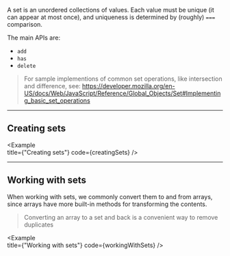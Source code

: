
A set is an unordered collections of values. Each value must be unique (it can appear at most once), and uniqueness is determined by (roughly) `===` comparison.

The main APIs are:

- `add`
- `has`
- `delete`

> For sample implementions of common set operations, like intersection and difference, see: https://developer.mozilla.org/en-US/docs/Web/JavaScript/Reference/Global_Objects/Set#Implementing_basic_set_operations

---

## Creating sets

<Example   
  title={"Creating sets"}
  code={creatingSets}
/>

---

## Working with sets

When working with sets, we commonly convert them to and from arrays, since arrays have more built-in methods for transforming the contents.

> Converting an array to a set and back is a convenient way to remove duplicates

<Example   
  title={"Working with sets"}
  code={workingWithSets}
/>